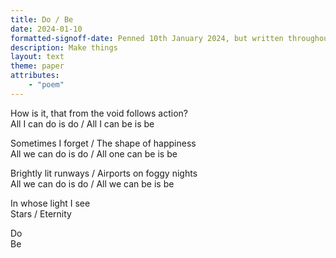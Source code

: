 ```yaml
---
title: Do / Be
date: 2024-01-10
formatted-signoff-date: Penned 10th January 2024, but written throughout 2023
description: Make things
layout: text
theme: paper
attributes:
    - "poem"
---
```


How is it, that from the void follows action?<br/>
All I can do is do / All I can be is be

Sometimes I forget / The shape of happiness<br/>
All we can do is do / All one can be is be

Brightly lit runways / Airports on foggy nights<br/>
All we can do is do / All we can be is be

In whose light I see<br/>
Stars / Eternity<br/>

Do<br/>
Be<br/>

